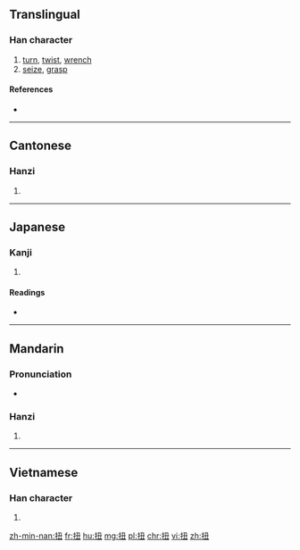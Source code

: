 ==Translingual==

===Han character===
{{Han char|rn=64|rad=手|as=04|sn=7|four=5701<sub>5</sub>|canj=手弓土 (QNG)}}

# [[turn]], [[twist]], [[wrench]]
# [[seize]], [[grasp]]

====References====
* {{Han ref|kx=0418.160|dkj=11826|dj=0765.140|hdz=31845.030|uh=626D|ud=25197|bh=A7E1|bd=42977}}

----

==Cantonese==

===Hanzi===
{{yue-hanzi|jyut=|y=nau2}}

# {{defn|lang=yue|sort=手04}}

----

==Japanese==

===Kanji===
{{ja-kanji|grade=|rs=手04}}

# {{defn|lang=ja|sort=手04}}

====Readings====
* {{ja-readings|on=[[じゅう]] (jū), [[にゅ]] (nyu), [[ちゅう]] (chū), [[ちゅ]] (chu)|kun=[[ねじまわす]] (nejimawasu)}}

----

==Mandarin==

===Pronunciation===
* {{audio|Zh-niu.ogg|Audio|lang=cmn}}

===Hanzi===
{{cmn-hanzi|pin=[[niǔ]] ([[niu3]])|wg=niu<sup>3</sup>}}

# {{defn|lang=cmn|sort=手04}}

----

==Vietnamese==

===Han character===
{{vi-hantu|[[nữu]]|rs=手04}}

# {{defn|lang=vi|sort=手04}}

[[zh-min-nan:扭]]
[[fr:扭]]
[[hu:扭]]
[[mg:扭]]
[[pl:扭]]
[[chr:扭]]
[[vi:扭]]
[[zh:扭]]